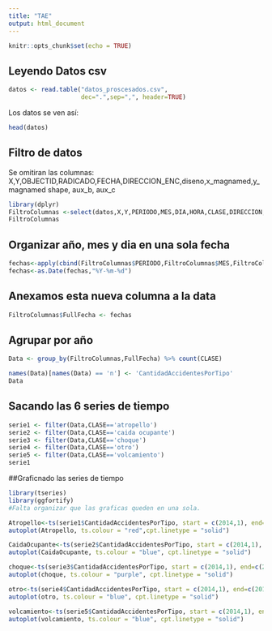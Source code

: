 ```yaml
---
title: "TAE"
output: html_document
---
```


```r
knitr::opts_chunk$set(echo = TRUE)
```

## Leyendo Datos csv

```r
datos <- read.table("datos_proscesados.csv",
                    dec=".",sep=",", header=TRUE)
```
Los datos se ven así:

```r
head(datos)
```
## Filtro de datos
Se omitiran las columnas: X,Y,OBJECTID,RADICADO,FECHA,DIRECCION_ENC,diseno,x_magnamed,y_magnamed
shape, aux_b, aux_c
```r
library(dplyr)
FiltroColumnas <-select(datos,X,Y,PERIODO,MES,DIA,HORA,CLASE,DIRECCION,CBML,TIPO_GEOCOD,GRAVEDAD,BARRIO,COMUNA)
FiltroColumnas
```

## Organizar año, mes y dia en una sola fecha

```r
fechas<-apply(cbind(FiltroColumnas$PERIODO,FiltroColumnas$MES,FiltroColumnas$DIA),1,paste,collapse="-")
fechas<-as.Date(fechas,"%Y-%m-%d")

```
## Anexamos esta nueva columna a la data
```r
FiltroColumnas$FullFecha <- fechas
```
## Agrupar por año
```r
Data <- group_by(FiltroColumnas,FullFecha) %>% count(CLASE)

names(Data)[names(Data) == 'n'] <- 'CantidadAccidentesPorTipo'
Data

```
## Sacando las 6 series de tiempo
```r
serie1 <- filter(Data,CLASE=='atropello')
serie2 <- filter(Data,CLASE=='caida ocupante')
serie3 <- filter(Data,CLASE=='choque')
serie4 <- filter(Data,CLASE=='otro')
serie5 <- filter(Data,CLASE=='volcamiento')
serie1

```
##Graficnado las series de tiempo
```r
library(tseries)
library(ggfortify)
#Falta organizar que las graficas queden en una sola.

Atropello<-ts(serie1$CantidadAccidentesPorTipo, start = c(2014,1), end=c(2019,1),frequency = 12)
autoplot(Atropello, ts.colour = "red",cpt.linetype = "solid")

CaidaOcupante<-ts(serie2$CantidadAccidentesPorTipo, start = c(2014,1), end=c(2019,1),frequency = 12)
autoplot(CaidaOcupante, ts.colour = "blue", cpt.linetype = "solid")

choque<-ts(serie3$CantidadAccidentesPorTipo, start = c(2014,1), end=c(2019,1),frequency = 12)
autoplot(choque, ts.colour = "purple", cpt.linetype = "solid")

otro<-ts(serie4$CantidadAccidentesPorTipo, start = c(2014,1), end=c(2019,1),frequency = 12)
autoplot(otro, ts.colour = "blue", cpt.linetype = "solid")

volcamiento<-ts(serie5$CantidadAccidentesPorTipo, start = c(2014,1), end=c(2019,1),frequency = 12)
autoplot(volcamiento, ts.colour = "blue", cpt.linetype = "solid")





```







